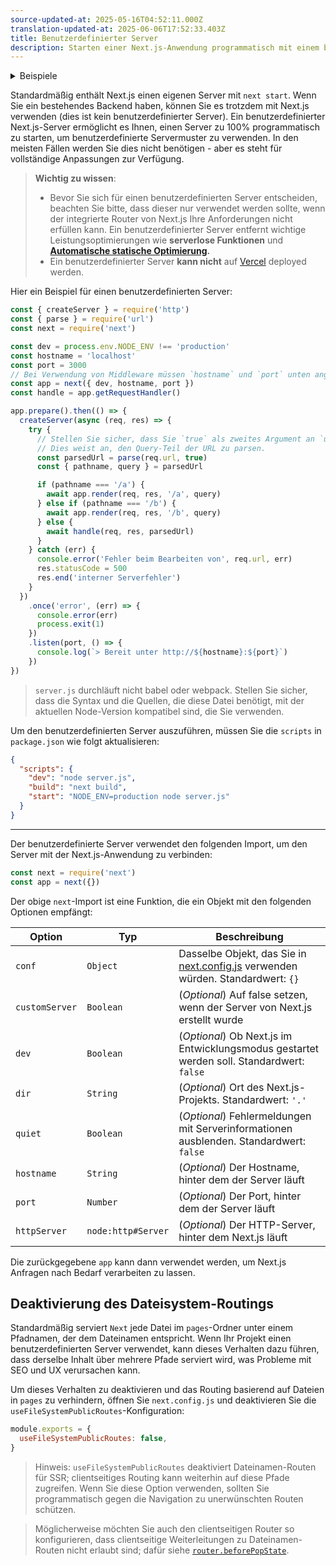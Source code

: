 ```yaml
---
source-updated-at: 2025-05-16T04:52:11.000Z
translation-updated-at: 2025-06-06T17:52:33.403Z
title: Benutzerdefinierter Server
description: Starten einer Next.js-Anwendung programmatisch mit einem benutzerdefinierten Server.
---
```


<details>
  <summary>Beispiele</summary>

- [Benutzerdefinierter Server](https://github.com/vercel/next.js/tree/canary/examples/custom-server)
- [SSR-Caching](https://github.com/vercel/next.js/tree/canary/examples/ssr-caching)

</details>

Standardmäßig enthält Next.js einen eigenen Server mit `next start`. Wenn Sie ein bestehendes Backend haben, können Sie es trotzdem mit Next.js verwenden (dies ist kein benutzerdefinierter Server). Ein benutzerdefinierter Next.js-Server ermöglicht es Ihnen, einen Server zu 100% programmatisch zu starten, um benutzerdefinierte Servermuster zu verwenden. In den meisten Fällen werden Sie dies nicht benötigen - aber es steht für vollständige Anpassungen zur Verfügung.

> **Wichtig zu wissen**:
>
> - Bevor Sie sich für einen benutzerdefinierten Server entscheiden, beachten Sie bitte, dass dieser nur verwendet werden sollte, wenn der integrierte Router von Next.js Ihre Anforderungen nicht erfüllen kann. Ein benutzerdefinierter Server entfernt wichtige Leistungsoptimierungen wie **serverlose Funktionen** und **[Automatische statische Optimierung](/docs/pages/building-your-application/rendering/automatic-static-optimization).**
> - Ein benutzerdefinierter Server **kann nicht** auf [Vercel](https://vercel.com/solutions/nextjs) deployed werden.

Hier ein Beispiel für einen benutzerdefinierten Server:

```js filename="server.js"
const { createServer } = require('http')
const { parse } = require('url')
const next = require('next')

const dev = process.env.NODE_ENV !== 'production'
const hostname = 'localhost'
const port = 3000
// Bei Verwendung von Middleware müssen `hostname` und `port` unten angegeben werden
const app = next({ dev, hostname, port })
const handle = app.getRequestHandler()

app.prepare().then(() => {
  createServer(async (req, res) => {
    try {
      // Stellen Sie sicher, dass Sie `true` als zweites Argument an `url.parse` übergeben.
      // Dies weist an, den Query-Teil der URL zu parsen.
      const parsedUrl = parse(req.url, true)
      const { pathname, query } = parsedUrl

      if (pathname === '/a') {
        await app.render(req, res, '/a', query)
      } else if (pathname === '/b') {
        await app.render(req, res, '/b', query)
      } else {
        await handle(req, res, parsedUrl)
      }
    } catch (err) {
      console.error('Fehler beim Bearbeiten von', req.url, err)
      res.statusCode = 500
      res.end('interner Serverfehler')
    }
  })
    .once('error', (err) => {
      console.error(err)
      process.exit(1)
    })
    .listen(port, () => {
      console.log(`> Bereit unter http://${hostname}:${port}`)
    })
})
```

> `server.js` durchläuft nicht babel oder webpack. Stellen Sie sicher, dass die Syntax und die Quellen, die diese Datei benötigt, mit der aktuellen Node-Version kompatibel sind, die Sie verwenden.

Um den benutzerdefinierten Server auszuführen, müssen Sie die `scripts` in `package.json` wie folgt aktualisieren:

```json filename="package.json"
{
  "scripts": {
    "dev": "node server.js",
    "build": "next build",
    "start": "NODE_ENV=production node server.js"
  }
}
```

---

Der benutzerdefinierte Server verwendet den folgenden Import, um den Server mit der Next.js-Anwendung zu verbinden:

```js
const next = require('next')
const app = next({})
```

Der obige `next`-Import ist eine Funktion, die ein Objekt mit den folgenden Optionen empfängt:

| Option         | Typ                | Beschreibung                                                                                                   |
| -------------- | ------------------ | ------------------------------------------------------------------------------------------------------------- |
| `conf`         | `Object`           | Dasselbe Objekt, das Sie in [next.config.js](/docs/pages/api-reference/next-config-js) verwenden würden. Standardwert: `{}` |
| `customServer` | `Boolean`          | (_Optional_) Auf false setzen, wenn der Server von Next.js erstellt wurde                                     |
| `dev`          | `Boolean`          | (_Optional_) Ob Next.js im Entwicklungsmodus gestartet werden soll. Standardwert: `false`                     |
| `dir`          | `String`           | (_Optional_) Ort des Next.js-Projekts. Standardwert: `'.'`                                                    |
| `quiet`        | `Boolean`          | (_Optional_) Fehlermeldungen mit Serverinformationen ausblenden. Standardwert: `false`                        |
| `hostname`     | `String`           | (_Optional_) Der Hostname, hinter dem der Server läuft                                                        |
| `port`         | `Number`           | (_Optional_) Der Port, hinter dem der Server läuft                                                            |
| `httpServer`   | `node:http#Server` | (_Optional_) Der HTTP-Server, hinter dem Next.js läuft                                                        |

Die zurückgegebene `app` kann dann verwendet werden, um Next.js Anfragen nach Bedarf verarbeiten zu lassen.

## Deaktivierung des Dateisystem-Routings

Standardmäßig serviert `Next` jede Datei im `pages`-Ordner unter einem Pfadnamen, der dem Dateinamen entspricht. Wenn Ihr Projekt einen benutzerdefinierten Server verwendet, kann dieses Verhalten dazu führen, dass derselbe Inhalt über mehrere Pfade serviert wird, was Probleme mit SEO und UX verursachen kann.

Um dieses Verhalten zu deaktivieren und das Routing basierend auf Dateien in `pages` zu verhindern, öffnen Sie `next.config.js` und deaktivieren Sie die `useFileSystemPublicRoutes`-Konfiguration:

```js filename="next.config.js"
module.exports = {
  useFileSystemPublicRoutes: false,
}
```

> Hinweis: `useFileSystemPublicRoutes` deaktiviert Dateinamen-Routen für SSR; clientseitiges Routing kann weiterhin auf diese Pfade zugreifen. Wenn Sie diese Option verwenden, sollten Sie programmatisch gegen die Navigation zu unerwünschten Routen schützen.

> Möglicherweise möchten Sie auch den clientseitigen Router so konfigurieren, dass clientseitige Weiterleitungen zu Dateinamen-Routen nicht erlaubt sind; dafür siehe [`router.beforePopState`](/docs/pages/api-reference/functions/use-router#routerbeforepopstate).